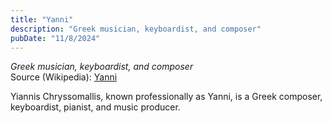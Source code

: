 ```yaml
---
title: "Yanni"
description: "Greek musician, keyboardist, and composer"
pubDate: "11/8/2024"
---
```


*Greek musician, keyboardist, and composer*  
Source (Wikipedia): [Yanni][1]

Yiannis Chryssomallis, known professionally as Yanni, is a Greek composer, keyboardist, pianist, and music producer.

[1]: https://en.wikipedia.org/wiki/Yanni
